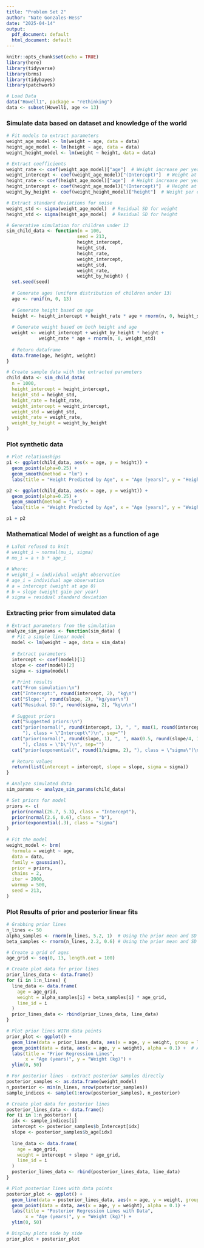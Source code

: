 ```yaml
---
title: "Problem Set 2"
author: "Nate Gonzales-Hess"
date: "2025-04-14"
output:
  pdf_document: default
  html_document: default
---
```


```r
knitr::opts_chunk$set(echo = TRUE)
library(here)
library(tidyverse)
library(brms)
library(tidybayes)
library(patchwork)
```

```r
# Load Data
data("Howell1", package = "rethinking")
data <- subset(Howell1, age <= 13)
```

### Simulate data based on dataset and knowledge of the world

```r
# Fit models to extract parameters
weight_age_model <- lm(weight ~ age, data = data)
height_age_model <- lm(height ~ age, data = data)
weight_height_model <- lm(weight ~ height, data = data)

# Extract coefficients
weight_rate <- coef(weight_age_model)["age"]  # Weight increase per year
weight_intercept <- coef(weight_age_model)["(Intercept)"]  # Weight at age 0
height_rate <- coef(height_age_model)["age"]  # Height increase per year
height_intercept <- coef(height_age_model)["(Intercept)"]  # Height at age 0
weight_by_height <- coef(weight_height_model)["height"]  # Weight per cm

# Extract standard deviations for noise
weight_std <- sigma(weight_age_model)  # Residual SD for weight
height_std <- sigma(height_age_model)  # Residual SD for height

# Generative simulation for children under 13
sim_child_data <- function(n = 100, 
                          seed = 213, 
                          height_intercept, 
                          height_std, 
                          height_rate, 
                          weight_intercept, 
                          weight_std, 
                          weight_rate,
                          weight_by_height) {
  set.seed(seed)
  
  # Generate ages (uniform distribution of children under 13)
  age <- runif(n, 0, 13)
  
  # Generate height based on age
  height <- height_intercept + height_rate * age + rnorm(n, 0, height_std)
  
  # Generate weight based on both height and age
  weight <- weight_intercept + weight_by_height * height + 
            weight_rate * age + rnorm(n, 0, weight_std)
  
  # Return dataframe
  data.frame(age, height, weight)
}

# Create sample data with the extracted parameters
child_data <- sim_child_data(
  n = 1000,
  height_intercept = height_intercept,
  height_std = height_std,
  height_rate = height_rate,
  weight_intercept = weight_intercept,
  weight_std = weight_std,
  weight_rate = weight_rate,
  weight_by_height = weight_by_height
)
```

### Plot synthetic data

```r
# Plot relationships
p1 <- ggplot(child_data, aes(x = age, y = height)) +
  geom_point(alpha=0.25) +
  geom_smooth(method = "lm") +
  labs(title = "Height Predicted by Age", x = "Age (years)", y = "Height (cm)")

p2 <- ggplot(child_data, aes(x = age, y = weight)) +
  geom_point(alpha=0.25) +
  geom_smooth(method = "lm") +
  labs(title = "Weight Predicted by Age", x = "Age (years)", y = "Weight (kg)")

p1 + p2

```

### Mathematical Model of weight as a function of age

```r
# LaTeX refused to knit
# weight_i ~ normal(mu_i, sigma)
# mu_i = a + b * age_i

# Where:
# weight_i = individual weight observation
# age_i = individual age observation
# a = intercept (weight at age 0)
# b = slope (weight gain per year)
# sigma = residual standard deviation
```

### Extracting prior from simulated data

```r
# Extract parameters from the simulation
analyze_sim_params <- function(sim_data) {
  # Fit a simple linear model
  model <- lm(weight ~ age, data = sim_data)
  
  # Extract parameters
  intercept <- coef(model)[1]
  slope <- coef(model)[2]
  sigma <- sigma(model)
  
  # Print results
  cat("From simulation:\n")
  cat("Intercept:", round(intercept, 2), "kg\n")
  cat("Slope:", round(slope, 2), "kg/year\n")
  cat("Residual SD:", round(sigma, 2), "kg\n\n")
  
  # Suggest priors
  cat("Suggested priors:\n")
  cat("prior(normal(", round(intercept, 1), ", ", max(1, round(intercept/5, 1)), 
      "), class = \"Intercept\")\n", sep="")
  cat("prior(normal(", round(slope, 1), ", ", max(0.5, round(slope/4, 1)), 
      "), class = \"b\")\n", sep="")
  cat("prior(exponential(", round(1/sigma, 2), "), class = \"sigma\")\n", sep="")
  
  # Return values
  return(list(intercept = intercept, slope = slope, sigma = sigma))
}

# Analyze simulated data
sim_params <- analyze_sim_params(child_data)
```

```r
# Set priors for model
priors <- c(
  prior(normal(26.7, 5.3), class = "Intercept"),
  prior(normal(2.6, 0.6), class = "b"),
  prior(exponential(.3), class = "sigma")
)
```

```r
# Fit the model
weight_model <- brm(
  formula = weight ~ age,
  data = data,
  family = gaussian(),
  prior = priors,
  chains = 2,
  iter = 2000,
  warmup = 500,
  seed = 213,
)
```

### Plot Results of prior and posterior linear fits

```r
# Grabbing prior lines
n_lines <- 50
alpha_samples <- rnorm(n_lines, 5.2, 1)  # Using the prior mean and SD
beta_samples <- rnorm(n_lines, 2.2, 0.6) # Using the prior mean and SD

# Create a grid of ages
age_grid <- seq(0, 13, length.out = 100)

# Create plot data for prior lines
prior_lines_data <- data.frame()
for (i in 1:n_lines) {
  line_data <- data.frame(
    age = age_grid,
    weight = alpha_samples[i] + beta_samples[i] * age_grid,
    line_id = i
  )
  prior_lines_data <- rbind(prior_lines_data, line_data)
}

# Plot prior lines WITH data points
prior_plot <- ggplot() +
  geom_line(data = prior_lines_data, aes(x = age, y = weight, group = line_id), alpha = 0.2) +
  geom_point(data = data, aes(x = age, y = weight), alpha = 0.1) +  # Added data points
  labs(title = "Prior Regression Lines",
       x = "Age (years)", y = "Weight (kg)") +
  ylim(0, 50)

# For posterior lines - extract posterior samples directly 
posterior_samples <- as.data.frame(weight_model)
n_posterior <- min(n_lines, nrow(posterior_samples))
sample_indices <- sample(1:nrow(posterior_samples), n_posterior)

# Create plot data for posterior lines
posterior_lines_data <- data.frame()
for (i in 1:n_posterior) {
  idx <- sample_indices[i]
  intercept <- posterior_samples$b_Intercept[idx]
  slope <- posterior_samples$b_age[idx]
  
  line_data <- data.frame(
    age = age_grid,
    weight = intercept + slope * age_grid,
    line_id = i
  )
  posterior_lines_data <- rbind(posterior_lines_data, line_data)
}

# Plot posterior lines with data points
posterior_plot <- ggplot() +
  geom_line(data = posterior_lines_data, aes(x = age, y = weight, group = line_id), alpha = 0.2) +
  geom_point(data = data, aes(x = age, y = weight), alpha = 0.1) +
  labs(title = "Posterior Regression Lines with Data",
       x = "Age (years)", y = "Weight (kg)") +
  ylim(0, 50)

# Display plots side by side
prior_plot + posterior_plot
```
